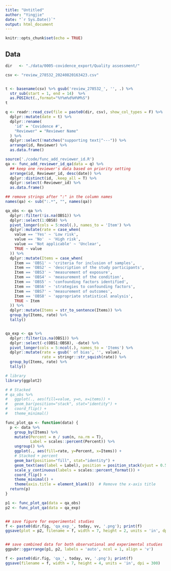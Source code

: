 ```yaml
---
title: "Untitled"
author: "Yingjie"
date: "`r Sys.Date()`"
output: html_document
---
```


```r
knitr::opts_chunk$set(echo = TRUE)
```


## Data
```r
dir   <- "./data/0005-covidence_export/Quality assessment/"

csv <- "review_278532_20240820163423.csv"     


t <- basename(csv) %>% gsub('review_278532_', '', .) %>%
  str_sub(start = 1, end = 14)  %>%
  as.POSIXct(.,format="%Y%m%d%H%M%S") 
t

q <- readr::read_csv(file = paste0(dir, csv), show_col_types = F) %>%
  dplyr::mutate(date = t) %>%
  dplyr::rename(
    'id' = 'Covidence #',
    "Reviewer" = "Reviewer Name"
  ) %>%
  dplyr::select(!matches("supporting text|^---")) %>%
  arrange(id, Reviewer) %>%
  as.data.frame()
```


```r
source('./code/func_add_reviewer_id.R')
qa <- func_add_reviewer_id_qa(data = q) %>%
  ## keep one reviewer's data based on priority setting
  arrange(id, Reviewer_id, desc(date)) %>%
  dplyr::distinct(id, .keep_all = T) %>%
  dplyr::select(-Reviewer_id) %>% 
  as.data.frame()

## remove strings after ":" in the column names
names(qa) <- sub(":.*", "", names(qa))

qa_obs <- qa %>%
  dplyr::filter(!is.na(OBS1)) %>%
  dplyr::select(1:OBS8) %>%
  pivot_longer(cols = 5:ncol(.), names_to = 'Item') %>%
  dplyr::mutate(rate = case_when(
    value == 'Yes' ~ 'Low risk',
    value == 'No'  ~ 'High risk',
    value == 'Not applicable' ~ 'Unclear',
    TRUE ~ value
  )) %>%
  dplyr::mutate(Items = case_when(
    Item == 'OBS1' ~ 'criteria for inclusion of samples',
    Item == 'OBS2' ~ 'description of the study participants',
    Item == 'OBS3' ~ 'measurement of exposure',
    Item == 'OBS4' ~ 'measurement of the condition',
    Item == 'OBS5' ~ 'confounding factors identified',
    Item == 'OBS6' ~ 'strategies to confounding factors',
    Item == 'OBS7' ~ 'measurement of outcomes',
    Item == 'OBS8' ~ 'appropriate statistical analysis',
    TRUE ~ Item
  )) %>%
  dplyr::mutate(Items = str_to_sentence(Items)) %>%
  group_by(Items, rate) %>%
  tally()


qa_exp <- qa %>%
  dplyr::filter(is.na(OBS1)) %>%
  dplyr::select(-c(OBS1:OBS8), -date) %>%
  pivot_longer(cols = 5:ncol(.), names_to = 'Items') %>%
  dplyr::mutate(rate = gsub(' of bias', '', value),
                rate = stringr::str_squish(rate)) %>%
  group_by(Items, rate) %>%
  tally()
```




```r
# library
library(ggplot2)

# # Stacked
# qa_obs %>%
#   ggplot(., aes(fill=value, y=n, x=items)) + 
#   geom_bar(position="stack", stat="identity") +
#   coord_flip() +
#   theme_minimal()

func_plot_qa <- function(data) {
  p <- data %>%
    group_by(Items) %>%
    mutate(Percent = n / sum(n, na.rm = T),
           Label = scales::percent(Percent)) %>%
    ungroup() %>%
    ggplot(., aes(fill=rate, y=Percent, x=Items)) + 
    # Stacked + percent
    geom_bar(position="fill", stat="identity") +
    geom_text(aes(label = Label), position = position_stack(vjust = 0.5), size =2) +
    scale_y_continuous(labels = scales::percent_format()) +
    coord_flip() +
    theme_minimal() +
    theme(axis.title = element_blank())  # Remove the x-axis title
  return(p)
}

p1 <- func_plot_qa(data = qa_obs)
p2 <- func_plot_qa(data = qa_exp)


## save figure for experimental studies
f <- paste0(dir.fig, 'qa_exp_', today, vv, '.png'); print(f)
ggsave(plot = p2, filename = f, width = 7, height = 2, units = 'in', dpi = 300)


## save combined data for both observational and experimental studies
ggpubr::ggarrange(p1, p2, labels = 'auto', ncol = 1, align = 'v')

f <- paste0(dir.fig, 'qa_', today, vv, '.png'); print(f)
ggsave(filename = f, width = 7, height = 4, units = 'in', dpi = 300)


```

